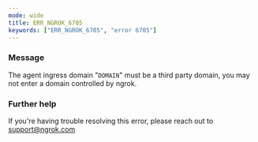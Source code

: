 ```yaml
---
mode: wide
title: ERR_NGROK_6705
keywords: ["ERR_NGROK_6705", "error 6705"]
---
```


### Message

The agent ingress domain "`DOMAIN`" must be a third party domain, you may not enter a domain controlled by ngrok.

### Further help

If you're having trouble resolving this error, please reach out to [support@ngrok.com](mailto:support@ngrok.com?subject=Help%20with%20ERR_NGROK_6705)

